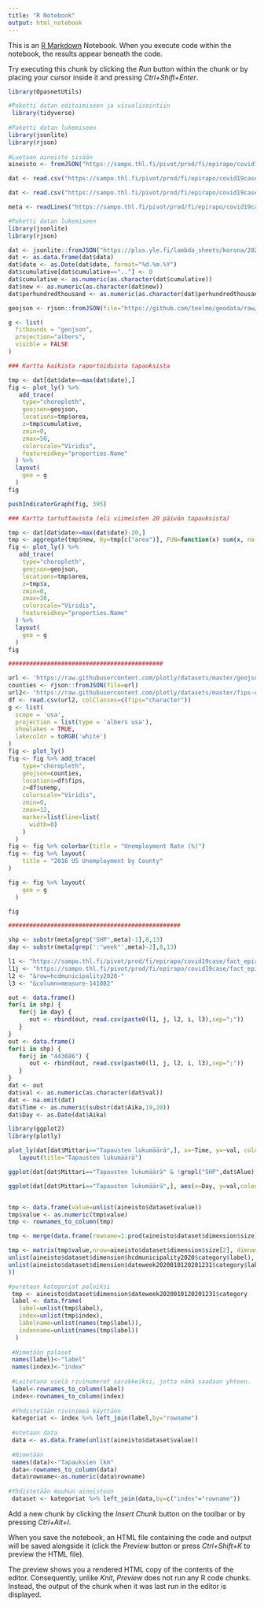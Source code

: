 ```yaml
---
title: "R Notebook"
output: html_notebook
---
```


This is an [R Markdown](http://rmarkdown.rstudio.com) Notebook. When you execute code within the notebook, the results appear beneath the code. 

Try executing this chunk by clicking the *Run* button within the chunk or by placing your cursor inside it and pressing *Ctrl+Shift+Enter*. 

```r
library(OpasnetUtils)

#Paketti datan editoimiseen ja visualisointiin
 library(tidyverse)
 
#Paketti datan lukemiseen
library(jsonlite)
library(rjson)
 
#Luetaan aineisto sisään
aineisto <- fromJSON("https://sampo.thl.fi/pivot/prod/fi/epirapo/covid19case/fact_epirapo_covid19case.json?row=dateweek2020010120201231-443686&column=hcdmunicipality2020-445222")

dat <- read.csv("https://sampo.thl.fi/pivot/prod/fi/epirapo/covid19case/fact_epirapo_covid19case.csv?row=dateweek2020010120201231-443686&row=hcdmunicipality2020-445222&column=measure-141082", sep=";")

dat <- read.csv("https://sampo.thl.fi/pivot/prod/fi/epirapo/covid19case/fact_epirapo_covid19case.csv?row=dateweek2020010120201231-443686&row=hcdmunicipality2020-445131&column=measure-141082", sep=";")

meta <- readLines("https://sampo.thl.fi/pivot/prod/fi/epirapo/covid19case/fact_epirapo_covid19case.dimensions.json")

#Paketti datan lukemiseen
library(jsonlite)
library(rjson)

dat <- jsonlite::fromJSON("https://plus.yle.fi/lambda_sheets/korona/2020-04-municipalities-infections-cumulative/data.json")
dat <- as.data.frame(dat$data)
dat$date <- as.Date(dat$date, format="%d.%m.%Y")
dat$cumulative[dat$cumulative==".."] <- 0
dat$cumulative <- as.numeric(as.character(dat$cumulative))
dat$new <- as.numeric(as.character(dat$new))
dat$perhundredthousand <- as.numeric(as.character(dat$perhundredthousand))

geojson <- rjson::fromJSON(file="https://github.com/teelmo/geodata/raw/master/geojson/Kuntarajat%202017.geojson")

g <- list(
  fitbounds = "geojson",
  projection="albers",
  visible = FALSE
)

### Kartta kaikista raportoiduista tapauksista

tmp <- dat[dat$date==max(dat$date),]
fig <- plot_ly() %>%
   add_trace(
    type="choropleth",
    geojson=geojson,
    locations=tmp$area,
    z=tmp$cumulative,
    zmin=0,
    zmax=50,
    colorscale="Viridis",
    featureidkey="properties.Name"
  ) %>%
  layout(
    geo = g
  )
fig

pushIndicatorGraph(fig, 395)

### Kartta tartuttavista (eli viimeisten 20 päivän tapauksista)

tmp <- dat[dat$date>=max(dat$date)-20,]
tmp <- aggregate(tmp$new, by=tmp[c("area")], FUN=function(x) sum(x, na.rm=TRUE))
fig <- plot_ly() %>%
   add_trace(
    type="choropleth",
    geojson=geojson,
    locations=tmp$area,
    z=tmp$x,
    zmin=0,
    zmax=30,
    colorscale="Viridis",
    featureidkey="properties.Name"
  ) %>%
  layout(
    geo = g
  )
fig

############################################

url <- 'https://raw.githubusercontent.com/plotly/datasets/master/geojson-counties-fips.json'
counties <- rjson::fromJSON(file=url)
url2<- "https://raw.githubusercontent.com/plotly/datasets/master/fips-unemp-16.csv"
df <- read.csv(url2, colClasses=c(fips="character"))
g <- list(
  scope = 'usa',
  projection = list(type = 'albers usa'),
  showlakes = TRUE,
  lakecolor = toRGB('white')
)
fig <- plot_ly()
fig <- fig %>% add_trace(
    type="choropleth",
    geojson=counties,
    locations=df$fips,
    z=df$unemp,
    colorscale="Viridis",
    zmin=0,
    zmax=12,
    marker=list(line=list(
      width=0)
    )
  )
fig <- fig %>% colorbar(title = "Unemployment Rate (%)")
fig <- fig %>% layout(
    title = "2016 US Unemployment by County"
)

fig <- fig %>% layout(
    geo = g
  )

fig

#################################################

shp <- substr(meta[grep("SHP",meta)-1],8,13)
day <- substr(meta[grep(':"week"',meta)-2],8,13)

l1 <- "https://sampo.thl.fi/pivot/prod/fi/epirapo/covid19case/fact_epirapo_covid19case.csv?row=dateweek2020010120201231-"
l1j <- "https://sampo.thl.fi/pivot/prod/fi/epirapo/covid19case/fact_epirapo_covid19case.json?row=dateweek2020010120201231-"
l2 <- "&row=hcdmunicipality2020-"
l3 <- "&column=measure-141082"

out <- data.frame()
for(i in shp) {
   for(j in day) {
      out <- rbind(out, read.csv(paste0(l1, j, l2, i, l3),sep=";"))
   }
}
out <- data.frame()
for(i in shp) {
   for(j in "443686") {
      out <- rbind(out, read.csv(paste0(l1, j, l2, i, l3),sep=";"))
   }
}
dat <- out
dat$val <- as.numeric(as.character(dat$val))
dat <- na.omit(dat)
dat$Time <- as.numeric(substr(dat$Aika,19,20))
dat$Day <- as.Date(dat$Aika)

library(ggplot2) 
library(plotly)

plot_ly(dat[dat$Mittari=="Tapausten lukumäärä",], x=~Time, y=~val, color=~Alue, type="scatter", mode="markers&lines") %>% 
   layout(title="Tapausten lukumäärä")

ggplot(dat[dat$Mittari=="Tapausten lukumäärä" & !grepl("SHP",dat$Alue),], aes(x=Time, y=val,colour=Alue))+geom_line()+facet_wrap(~Mittari)

ggplot(dat[dat$Mittari=="Tapausten lukumäärä",], aes(x=Day, y=val,colour=Alue))+geom_line()+facet_wrap(~Mittari)


tmp <- data.frame(value=unlist(aineisto$dataset$value))
tmp$value <- as.numeric(tmp$value)
tmp <- rownames_to_column(tmp)

tmp <- merge(data.frame(rowname=1:prod(aineisto$dataset$dimension$size)),tmp,all=TRUE)

tmp <- matrix(tmp$value,nrow=aineisto$dataset$dimension$size[2], dimnames=list(
unlist(aineisto$dataset$dimension$hcdmunicipality2020$category$label),
unlist(aineisto$dataset$dimension$dateweek2020010120201231$category$label)
))

#puretaan kategoriat paloiksi
 tmp <- aineisto$dataset$dimension$dateweek2020010120201231$category
 label <- data.frame(
   label=unlist(tmp$label),
   index=unlist(tmp$index),
   labelname=unlist(names(tmp$label)),
   indexname=unlist(names(tmp$label))
  )
  
 #Nimetään palaset
 names(label)<-"label"
 names(index)<-"index"
  
 #Laitetana vielä rivinumerot sarakkeiksi, jotta nämä saadaan yhteen.
 label<-rownames_to_column(label)
 index<-rownames_to_column(index)
  
 #Yhdistetään rivinimeä käyttäen
 kategoriat <- index %>% left_join(label,by="rowname")
 
 #otetaan data
 data <- as.data.frame(unlist(aineisto$dataset$value))
 
 #Nimetään
 names(data)<-"Tapauksien lkm"
 data<-rownames_to_column(data)
 data$rowname<-as.numeric(data$rowname)
 
#Yhdistetään muuhun aineistoon
 dataset <- kategoriat %>% left_join(data,by=c("index"="rowname"))
```

Add a new chunk by clicking the *Insert Chunk* button on the toolbar or by pressing *Ctrl+Alt+I*.

When you save the notebook, an HTML file containing the code and output will be saved alongside it (click the *Preview* button or press *Ctrl+Shift+K* to preview the HTML file).

The preview shows you a rendered HTML copy of the contents of the editor. Consequently, unlike *Knit*, *Preview* does not run any R code chunks. Instead, the output of the chunk when it was last run in the editor is displayed.
